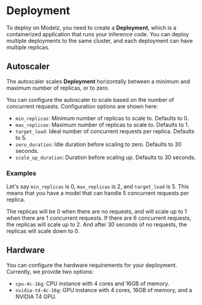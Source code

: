 # Deployment

To deploy on Modelz, you need to create a **Deployment**, which is a containerized application that runs your inference code. You can deploy multiple deployments to the same cluster, and each deployment can have multiple replicas.

## Autoscaler

The autoscaler scales **Deployment** horizontally between a minimum and maximum number of replicas, or to zero.

You can configure the autoscaler to scale based on the number of concurrent requests. Configuration options are shown here:

- `min_replicas`: Minimum number of replicas to scale to. Defaults to 0.
- `max_replicas`: Maximum number of replicas to scale to. Defaults to 1.
- `target_load`: Ideal number of concurrent requests per replica. Defaults to 5.
- `zero_duration`: Idle duration before scaling to zero. Defaults to 30 seconds.
- `scale_up_duration`: Duration before scaling up. Defaults to 30 seconds.

### Examples

Let's say `min_replicas` is 0, `max_replicas` is 2, and `target_load` is 5. This means that you have a model that can handle 5 concurrent requests per replica. 

The replicas will be 0 when there are no requests, and will scale up to 1 when there are 1 concurrent requests. If there are 6 concurrent requests, the replicas will scale up to 2. And after 30 seconds of no requests, the replicas will scale down to 0.

## Hardware

You can configure the hardware requirements for your deployment. Currently, we provide two options:

- `cpu-4c-16g`: CPU instance with 4 cores and 16GB of memory.
- `nvidia-t4-4c-16g`: GPU instance with 4 cores, 16GB of memory, and a NVIDIA T4 GPU.
